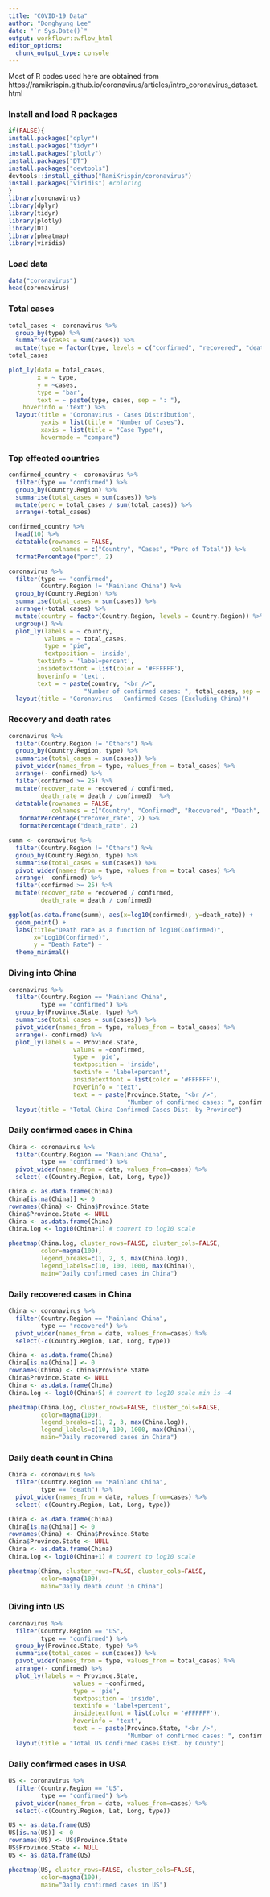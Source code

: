 ```yaml
---
title: "COVID-19 Data"
author: "Donghyung Lee"
date: "`r Sys.Date()`"
output: workflowr::wflow_html
editor_options:
  chunk_output_type: console
---
```


Most of R codes used here are obtained from https://ramikrispin.github.io/coronavirus/articles/intro_coronavirus_dataset.html


### Install and load R packages
```r
if(FALSE){
install.packages("dplyr")
install.packages("tidyr")
install.packages("plotly")
install.packages("DT")
install.packages("devtools")
devtools::install_github("RamiKrispin/coronavirus")
install.packages("viridis") #coloring
}
library(coronavirus)
library(dplyr)
library(tidyr)
library(plotly)
library(DT)
library(pheatmap)
library(viridis)
```

### Load data
```r
data("coronavirus")
head(coronavirus)
```

### Total cases
```r
total_cases <- coronavirus %>% 
  group_by(type) %>%
  summarise(cases = sum(cases)) %>%
  mutate(type = factor(type, levels = c("confirmed", "recovered", "death")))
total_cases

plot_ly(data = total_cases, 
        x = ~ type, 
        y = ~cases, 
        type = 'bar',
        text = ~ paste(type, cases, sep = ": "),
    hoverinfo = 'text') %>%
  layout(title = "Coronavirus - Cases Distribution",
         yaxis = list(title = "Number of Cases"),
         xaxis = list(title = "Case Type"),
         hovermode = "compare")
```

### Top effected countries
```r
confirmed_country <- coronavirus %>% 
  filter(type == "confirmed") %>%
  group_by(Country.Region) %>%
  summarise(total_cases = sum(cases)) %>%
  mutate(perc = total_cases / sum(total_cases)) %>%
  arrange(-total_cases)

confirmed_country %>%
  head(10) %>%
  datatable(rownames = FALSE,
            colnames = c("Country", "Cases", "Perc of Total")) %>%
  formatPercentage("perc", 2)

coronavirus %>% 
  filter(type == "confirmed", 
         Country.Region != "Mainland China") %>%
  group_by(Country.Region) %>%
  summarise(total_cases = sum(cases)) %>%
  arrange(-total_cases) %>%
  mutate(country = factor(Country.Region, levels = Country.Region)) %>%
  ungroup() %>%
  plot_ly(labels = ~ country, 
          values = ~ total_cases,
          type = "pie",
          textposition = 'inside',
        textinfo = 'label+percent',
        insidetextfont = list(color = '#FFFFFF'),
        hoverinfo = 'text',
        text = ~ paste(country, "<br />",
                     "Number of confirmed cases: ", total_cases, sep = "")) %>%
  layout(title = "Coronavirus - Confirmed Cases (Excluding China)")
```

### Recovery and death rates
```r
coronavirus %>% 
  filter(Country.Region != "Others") %>%
  group_by(Country.Region, type) %>%
  summarise(total_cases = sum(cases)) %>%
  pivot_wider(names_from = type, values_from = total_cases) %>%
  arrange(- confirmed) %>%
  filter(confirmed >= 25) %>%
  mutate(recover_rate = recovered / confirmed,
         death_rate = death / confirmed)  %>%
  datatable(rownames = FALSE,
            colnames = c("Country", "Confirmed", "Recovered", "Death", "Recovery Rate", "Death Rate")) %>%
   formatPercentage("recover_rate", 2) %>%
   formatPercentage("death_rate", 2) 

summ <- coronavirus %>% 
  filter(Country.Region != "Others") %>%
  group_by(Country.Region, type) %>%
  summarise(total_cases = sum(cases)) %>%
  pivot_wider(names_from = type, values_from = total_cases) %>%
  arrange(- confirmed) %>%
  filter(confirmed >= 25) %>%
  mutate(recover_rate = recovered / confirmed,
         death_rate = death / confirmed)  

ggplot(as.data.frame(summ), aes(x=log10(confirmed), y=death_rate)) +
  geom_point() +
  labs(title="Death rate as a function of log10(Confirmed)",
       x="Log10(Confirmed)", 
       y = "Death Rate") +
  theme_minimal()

```

### Diving into China
```r
coronavirus %>% 
  filter(Country.Region == "Mainland China",
         type == "confirmed") %>%
  group_by(Province.State, type) %>%
  summarise(total_cases = sum(cases)) %>%  
  pivot_wider(names_from = type, values_from = total_cases) %>%
  arrange(- confirmed) %>%
  plot_ly(labels = ~ Province.State, 
                  values = ~confirmed, 
                  type = 'pie',
                  textposition = 'inside',
                  textinfo = 'label+percent',
                  insidetextfont = list(color = '#FFFFFF'),
                  hoverinfo = 'text',
                  text = ~ paste(Province.State, "<br />",
                                 "Number of confirmed cases: ", confirmed, sep = "")) %>%
  layout(title = "Total China Confirmed Cases Dist. by Province")
```

### Daily confirmed cases in China
```r
China <- coronavirus %>% 
  filter(Country.Region == "Mainland China",
         type == "confirmed") %>%
  pivot_wider(names_from = date, values_from=cases) %>%
  select(-c(Country.Region, Lat, Long, type))

China <- as.data.frame(China)
China[is.na(China)] <- 0
rownames(China) <- China$Province.State
China$Province.State <- NULL
China <- as.data.frame(China)
China.log <- log10(China+1) # convert to log10 scale

pheatmap(China.log, cluster_rows=FALSE, cluster_cols=FALSE,
         color=magma(100),
         legend_breaks=c(1, 2, 3, max(China.log)),
         legend_labels=c(10, 100, 1000, max(China)),
         main="Daily confirmed cases in China")
```


### Daily recovered cases in China
```r
China <- coronavirus %>% 
  filter(Country.Region == "Mainland China",
         type == "recovered") %>%
  pivot_wider(names_from = date, values_from=cases) %>%
  select(-c(Country.Region, Lat, Long, type))

China <- as.data.frame(China)
China[is.na(China)] <- 0
rownames(China) <- China$Province.State
China$Province.State <- NULL
China <- as.data.frame(China)
China.log <- log10(China+5) # convert to log10 scale min is -4

pheatmap(China.log, cluster_rows=FALSE, cluster_cols=FALSE,
         color=magma(100),
         legend_breaks=c(1, 2, 3, max(China.log)),
         legend_labels=c(10, 100, 1000, max(China)),
         main="Daily recovered cases in China")
```

### Daily death count in China
```r
China <- coronavirus %>% 
  filter(Country.Region == "Mainland China",
         type == "death") %>%
  pivot_wider(names_from = date, values_from=cases) %>%
  select(-c(Country.Region, Lat, Long, type))

China <- as.data.frame(China)
China[is.na(China)] <- 0
rownames(China) <- China$Province.State
China$Province.State <- NULL
China <- as.data.frame(China)
China.log <- log10(China+1) # convert to log10 scale

pheatmap(China, cluster_rows=FALSE, cluster_cols=FALSE,
         color=magma(100),
         main="Daily death count in China")
```


### Diving into US
```r
coronavirus %>% 
  filter(Country.Region == "US",
         type == "confirmed") %>%
  group_by(Province.State, type) %>%
  summarise(total_cases = sum(cases)) %>%  
  pivot_wider(names_from = type, values_from = total_cases) %>%
  arrange(- confirmed) %>%
  plot_ly(labels = ~ Province.State, 
                  values = ~confirmed, 
                  type = 'pie',
                  textposition = 'inside',
                  textinfo = 'label+percent',
                  insidetextfont = list(color = '#FFFFFF'),
                  hoverinfo = 'text',
                  text = ~ paste(Province.State, "<br />",
                                 "Number of confirmed cases: ", confirmed, sep = "")) %>%
  layout(title = "Total US Confirmed Cases Dist. by County")
```

### Daily confirmed cases in USA
```r
US <- coronavirus %>% 
  filter(Country.Region == "US",
         type == "confirmed") %>%
  pivot_wider(names_from = date, values_from=cases) %>%
  select(-c(Country.Region, Lat, Long, type))

US <- as.data.frame(US)
US[is.na(US)] <- 0
rownames(US) <- US$Province.State
US$Province.State <- NULL
US <- as.data.frame(US)

pheatmap(US, cluster_rows=FALSE, cluster_cols=FALSE,
         color=magma(100),
         main="Daily confirmed cases in US")
```
